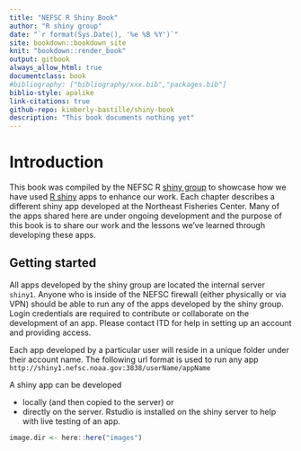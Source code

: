 ```yaml
---
title: "NEFSC R Shiny Book"
author: "R shiny group"
date: "`r format(Sys.Date(), '%e %B %Y')`"
site: bookdown::bookdown_site
knit: "bookdown::render_book"
output: gitbook
always_allow_html: true
documentclass: book
#bibliography: ["bibliography/xxx.bib","packages.bib"]
biblio-style: apalike
link-citations: true
github-repo: kimberly-bastille/shiny-book
description: "This book documents nothing yet"
---
```


# Introduction
This book was compiled by the NEFSC R [shiny group](#group) to showcase how we have used [R shiny](https://shiny.rstudio.com/) apps to enhance our work. Each chapter describes a different shiny app developed at the Northeast Fisheries Center. Many of the apps shared here are under ongoing development and the purpose of this book is to share our work and the lessons we've learned through developing these apps. 

## Getting started

All apps developed by the shiny group are located the internal server `shiny1`. Anyone who is inside of the NEFSC firewall (either physically or via VPN) should be able to run any of the apps developed by the shiny group. Login credentials are required to contribute or collaborate on the development of an app. Please contact ITD for help in setting up an account and providing access.

Each app developed by a particular user will reside in a unique folder under their account name. The following url format is used to run any app `http://shiny1.nefsc.noaa.gov:3838/userName/appName`

A shiny app can be developed 

* locally (and then copied to the server) or
* directly on the server. Rstudio is installed on the shiny server to help with live testing of an app.








```r
image.dir <- here::here("images")
```




